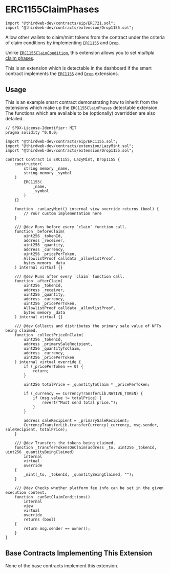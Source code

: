 
# ERC1155ClaimPhases

```solidity
import "@thirdweb-dev/contracts/eip/ERC721.sol";
import "@thirdweb-dev/contracts/extension/Drop1155.sol";
```

Allow other wallets to claim/mint tokens from the contract under the criteria of claim conditions by
implementing [`ERC1155`](/contracts/build/extensions/erc-1155/ERC1155) and [`Drop`](/contracts/build/extensions/general/Drop).

Unlike [`ERC1155ClaimCondition`](/contracts/build/extensions/erc-1155/ERC1155ClaimConditions), this extension allows you to set _multiple_ [claim phases](/glossary/claim-phases).

This is an extension which is detectable in the dashboard if the smart contract implements the
[`ERC1155`](/contracts/build/extensions/erc-1155/ERC1155) and [`Drop`](/contracts/build/extensions/general/Drop) extensions.

<GithubButtonLink href="https://github.com/thirdweb-dev/contracts/blob/main/contracts/extension/Drop1155.sol" />

## Usage

This is an example smart contract demonstrating how to inherit from the extensions which make up the `ERC1155ClaimPhases` detectable extension.
The functions which are available to be (optionally) overridden are also detailed.

```solidity
// SPDX-License-Identifier: MIT
pragma solidity ^0.8.0;

import "@thirdweb-dev/contracts/eip/ERC1155.sol";
import "@thirdweb-dev/contracts/extension/LazyMint.sol";
import "@thirdweb-dev/contracts/extension/Drop1155.sol";

contract Contract is ERC1155, LazyMint, Drop1155 {
    constructor(
        string memory _name,
        string memory _symbol
    )
        ERC1155(
            _name,
            _symbol
        )
    {}

    function _canLazyMint() internal view override returns (bool) {
        // Your custom implementation here
    }

    /// @dev Runs before every `claim` function call.
    function _beforeClaim(
        uint256 _tokenId,
        address _receiver,
        uint256 _quantity,
        address _currency,
        uint256 _pricePerToken,
        AllowlistProof calldata _allowlistProof,
        bytes memory _data
    ) internal virtual {}

    /// @dev Runs after every `claim` function call.
    function _afterClaim(
        uint256 _tokenId,
        address _receiver,
        uint256 _quantity,
        address _currency,
        uint256 _pricePerToken,
        AllowlistProof calldata _allowlistProof,
        bytes memory _data
    ) internal virtual {}

    /// @dev Collects and distributes the primary sale value of NFTs being claimed.
    function _collectPriceOnClaim(
        uint256 _tokenId,
        address _primarySaleRecipient,
        uint256 _quantityToClaim,
        address _currency,
        uint256 _pricePerToken
    ) internal virtual override {
        if (_pricePerToken == 0) {
            return;
        }

        uint256 totalPrice = _quantityToClaim * _pricePerToken;

        if (_currency == CurrencyTransferLib.NATIVE_TOKEN) {
            if (msg.value != totalPrice) {
                revert("Must send total price.");
            }
        }

        address saleRecipient = _primarySaleRecipient;
        CurrencyTransferLib.transferCurrency(_currency, msg.sender, saleRecipient, totalPrice);
    }

    /// @dev Transfers the tokens being claimed.
    function _transferTokensOnClaim(address _to, uint256 _tokenId, uint256 _quantityBeingClaimed)
        internal
        virtual
        override
    {
        _mint(_to, _tokenId, _quantityBeingClaimed, "");
    }

    /// @dev Checks whether platform fee info can be set in the given execution context.
    function _canSetClaimConditions()
        internal
        view
        virtual
        override
        returns (bool)
    {
        return msg.sender == owner();
    }
}
```

## Base Contracts Implementing This Extension

None of the base contracts implement this extension.
